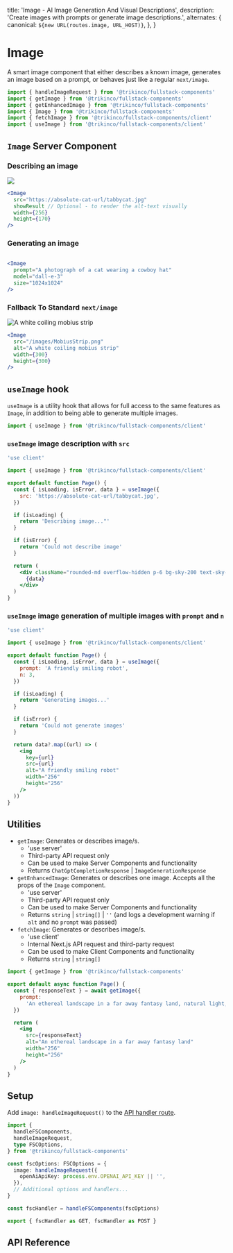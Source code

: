 
  title: 'Image - AI Image Generation And Visual Descriptions',
  description:
    'Create images with prompts or generate image descriptions.',
  alternates: {
    canonical: `${new URL(routes.image, URL_HOST)}`,
  },
}

# Image

A smart image component that either describes a known image, generates an image based on a prompt, or behaves just like a regular `next/image`.

```jsx
import { handleImageRequest } from '@trikinco/fullstack-components'
import { getImage } from '@trikinco/fullstack-components'
import { getEnhancedImage } from '@trikinco/fullstack-components'
import { Image } from '@trikinco/fullstack-components'
import { fetchImage } from '@trikinco/fullstack-components/client'
import { useImage } from '@trikinco/fullstack-components/client'
```

## `Image` Server Component

### Describing an image

<Example>
  <Image
    src="https://upload.wikimedia.org/wikipedia/commons/thumb/b/b6/Felis_catus-cat_on_snow.jpg/179px-Felis_catus-cat_on_snow.jpg"
    showResult
    width={256}
    height={170}
  />
</Example>

```jsx
<Image
  src="https://absolute-cat-url/tabbycat.jpg"
  showResult // Optional - to render the alt-text visually
  width={256}
  height={170}
/>
```

### Generating an image

<Example label="Example">
  <Image
    prompt="A photograph of a cat wearing a cowboy hat"
    model="dall-e-3"
    size="1024x1024"
  />
</Example>

```jsx
<Image
  prompt="A photograph of a cat wearing a cowboy hat"
  model="dall-e-3"
  size="1024x1024"
/>
```

### Fallback To Standard `next/image`

<Example>
  <Image
    src="/images/MobiusStrip.png"
    alt="A white coiling mobius strip"
    width={300}
    height={300}
  />
</Example>

```jsx
<Image
  src="/images/MobiusStrip.png"
  alt="A white coiling mobius strip"
  width={300}
  height={300}
/>
```

## `useImage` hook

`useImage` is a utility hook that allows for full access to the same features as `Image`, in addition to being able to generate multiple images.

```jsx
import { useImage } from '@trikinco/fullstack-components/client'
```

### `useImage` image description with `src`

```jsx
'use client'

import { useImage } from '@trikinco/fullstack-components/client'

export default function Page() {
  const { isLoading, isError, data } = useImage({
    src: 'https://absolute-cat-url/tabbycat.jpg',
  })

  if (isLoading) {
    return 'Describing image..."'
  }

  if (isError) {
    return 'Could not describe image'
  }

  return (
    <div className="rounded-md overflow-hidden p-6 bg-sky-200 text-sky-800 text-xl">
      {data}
    </div>
  )
}
```

### `useImage` image generation of multiple images with `prompt` and `n`

```jsx
'use client'

import { useImage } from '@trikinco/fullstack-components/client'

export default function Page() {
  const { isLoading, isError, data } = useImage({
    prompt: 'A friendly smiling robot',
    n: 3,
  })

  if (isLoading) {
    return 'Generating images...'
  }

  if (isError) {
    return 'Could not generate images'
  }

  return data?.map((url) => (
    <img
      key={url}
      src={url}
      alt="A friendly smiling robot"
      width="256"
      height="256"
    />
  ))
}
```

## Utilities

- `getImage`: Generates or describes image/s.
  - 'use server'
  - Third-party API request only
  - Can be used to make Server Components and functionality
  - Returns `ChatGptCompletionResponse` | `ImageGenerationResponse`
- `getEnhancedImage`: Generates or describes one image. Accepts all the props of the `Image` component.
  - 'use server'
  - Third-party API request only
  - Can be used to make Server Components and functionality
  - Returns `string` | `string[]` | `''` (and logs a development warning if `alt` and no `prompt` was passed)
- `fetchImage`: Generates or describes image/s.
  - 'use client'
  - Internal Next.js API request and third-party request
  - Can be used to make Client Components and functionality
  - Returns `string` | `string[]`

```jsx title="Server Component"
import { getImage } from '@trikinco/fullstack-components'

export default async function Page() {
  const { responseText } = await getImage({
    prompt:
      'An ethereal landscape in a far away fantasy land, natural light, golden hour',
  })

  return (
    <img
      src={responseText}
      alt="An ethereal landscape in a far away fantasy land"
      width="256"
      height="256"
    />
  )
}
```

## Setup

Add `image: handleImageRequest()` to the [API handler route](/docs/get-started/#setup).

```ts title="app/api/fsutils/[...fscomponents]/route.ts"
import {
  handleFSComponents,
  handleImageRequest,
  type FSCOptions,
} from '@trikinco/fullstack-components'

const fscOptions: FSCOptions = {
  image: handleImageRequest({
    openAiApiKey: process.env.OPENAI_API_KEY || '',
  }),
  // Additional options and handlers...
}

const fscHandler = handleFSComponents(fscOptions)

export { fscHandler as GET, fscHandler as POST }
```

## API Reference

<TypeInfoToText
  path="handlers/image/models.d.ts"
  name="ImageOptions"
  description="Image API handler route options."
/>

<TypeInfoToText
  path="handlers/image/models.d.ts"
  name="ImageRequestBody"
/>

<TypeInfoToText
  path="types/Image.d.ts"
  name="ImageProps"
  description="Props to pass to the `<Image>` Server Component."
/>

<TypeInfoToText
  path="types/Image.d.ts"
  name="ImageGenerateProps"
/>

<TypeInfoToText
  path="types/Image.d.ts"
  name="ImageDescribeProps"
/>

<TypeInfoToText path="components/Image/Image.d.ts" name="Image" />

<TypeInfoToText
  path="handlers/image/useImage.d.ts"
  name="useImage"
/>

<TypeInfoToText
  path="handlers/image/imageClient.d.ts"
  name="getImage"
/>

<TypeInfoToText
  path="handlers/image/getters.d.ts"
  name="getEnhancedImage"
/>

<TypeInfoToText
  path="handlers/image/fetchers.d.ts"
  name="fetchImage"
/>
